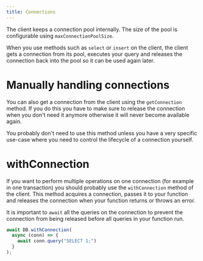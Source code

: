 ```yaml
---
title: Connections
---
```


The client keeps a connection pool internally. The size of the pool is configurable using `maxConnectionPoolSize`.

When you use methods such as `select` or `insert` on the client, the client gets a connection from its pool, executes your query and releases the connection back into the pool so it can be used again later.

# Manually handling connections

You can also get a connection from the client using the `getConnection` method. If you do this you have to make sure to release the connection when you don't need it anymore otherwise it will never become available again.

You probably don't need to use this method unless you have a very specific use-case where you need to control the lifecycle of a connection yourself.

# withConnection

If you want to perform multiple operations on one connection (for example in one transaction) you should probably use the `withConnection` method of the client. This method acquires a connection, passes it to your function and releases the connection when your function returns or throws an error.

It is important to `await` all the queries on the connection to prevent the connection from being released before all queries in your function run.

```typescript
await DB.withConnection(
  async (conn) => {
    await conn.query("SELECT 1;")    
  }
);
```
